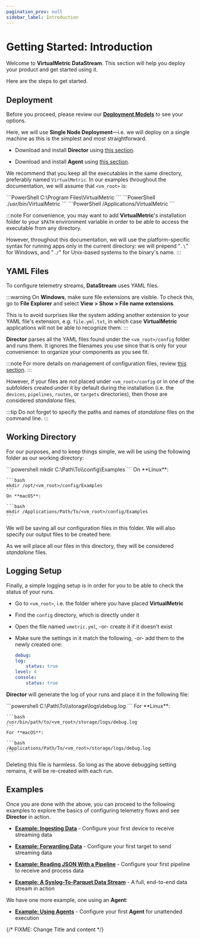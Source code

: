 ```yaml
---
pagination_prev: null
sidebar_label: Introduction
---
```


# Getting Started: Introduction

Welcome to **VirtualMetric DataStream**. This section will help you deploy your product and get started using it.

Here are the steps to get started.

## Deployment

Before you proceed, please review our [**Deployment Models**](./deployment/overview.mdx#models) to see your options.

Here, we will use **Single Node Deployment**&mdash;i.e. we will deploy on a single machine as this is the simplest and most straightforward.

- Download and install **Director** using [this section](./single-node-deployment.mdx#director).

- Download and install **Agent** using [this section](./single-node-deployment.mdx#agent).

We recommend that you keep all the executables in the same directory, preferably named `VirtualMetric`. In our examples throughout the documentation, we will assume that `<vm_root>` is:

<Tabs>
	<TabItem value="windows" label="Windows" default>
	```PowerShell
	C:\Program Files\VirtualMetric
	```
	</TabItem>
	<TabItem value="linux" label="Linux">
	```PowerShell
	./usr/bin/VirtualMetric
	```
	</TabItem>
	<TabItem value="macos" label="macOS">
	```PowerShell
	/Applications/VirtualMetric
	```
	</TabItem>
</Tabs>

:::note
For convenience, you may want to add **VirtualMetric**'s installation folder to your `$PATH` environment variable in order to be able to access the executable from any directory.

However, throughout this documentation, we will use the platform-specific syntax for running apps only in the current directory: we will prepend "`.\`" for Windows, and "`./`" for Unix-based systems to the binary's name.
:::

## YAML Files

To configure telemetry streams, **DataStream** uses YAML files.

:::warning
On **Windows**, make sure file extensions are visible. To check this, go to **File Explorer** and select **View > Show > File name extensions**.

This is to avoid surprises like the system adding another extension to your YAML file's extension, e.g. `file.yml.txt`, in which case **VirtualMetric** applications will not be able to recognize them.
:::

**Director** parses all the YAML files found under the `<vm_root>/config` folder and runs them. It ignores the filenames you use since that is only for your convenience: to organize your components as you see fit.

:::note
For more details on management of configuration files, review [this section](../configuration/overview.mdx#managing-yaml-files).
:::

However, if your files are _not_ placed under `<vm_root>/config` or in one of the subfolders created under it by default during the installation (i.e. the `devices`, `pipelines`, `routes`, or `targets` directories), then those are considered _standalone_ files.

:::tip
Do not forget to specify the paths and names of _standalone_ files on the command line.
:::

## Working Directory 

For our purposes, and to keep things simple, we will be using the following folder as our working directory:

<Tabs>
<TabItem value="powershell" label="PowerShell" default>
    ```powershell
    mkdir C:\Path\To\<vm_root>\config\Examples
    ```
</TabItem>    
<TabItem value="bash" label="Bash">
    On **Linux**:

    ```bash
    mkdir /opt/<vm_root>/config/Examples
    ```
    On **macOS**:

    ```bash
    mkdir /Applications/Path/To/<vm_root>/config/Examples
    ```
</TabItem>
</Tabs>

We will be saving all our configuration files in this folder. We will also specify our output files to be created here.

As we will place all our files in this directory, they will be considered _standalone_ files.

## Logging Setup

Finally, a simple logging setup is in order for you to be able to check the status of your runs.

* Go to `<vm_root>`, i.e. the folder where you have placed **VirtualMetric**
* Find the `config` directory, which is directly under it
* Open the file named `vmetric.yml`, -or- create it if it doesn't exist
* Make sure the settings in it match the following, -or- add them to the newly created one:

    ```yaml
    debug:
    log:
        status: true
    level: 4
    console:
        status: true
    ```

**Director** will generate the log of your runs and place it in the following file:

<Tabs>
<TabItem value="powershell" label="PowerShell" default>
    ```powershell
    C:\Path\To\<vm_root>\storage\logs\debug.log
    ```
</TabItem>
<TabItem value="bash" label="Bash">
    For **Linux**:

    ```bash
    /usr/bin/path/to/<vm_root>/storage/logs/debug.log
    ```
    For **macOS**:

    ```bash
    /Applications/Path/To/<vm_root>/storage/logs/debug.log
    ```
</TabItem>
</Tabs>

Deleting this file is harmless. So long as the above debugging setting remains, it will be re-created with each run.

## Examples

Once you are done with the above, you can proceed to the following examples to explore the basics of configuring telemetry flows and see **Director** in action.

- [**Example: Ingesting Data**](./example-ingesting-data.mdx) - Configure your first device to receive streaming data

- [**Example: Forwarding Data**](./example-forwarding-data.mdx) - Configure your first target to send streaming data

- [**Example: Reading JSON With a Pipeline**](./example-reading-json-with-a-pipeline.mdx) - Configure your first pipeline to receive and process data

- [**Example: A Syslog-To-Parquet Data Stream**](./example-a-syslog-to-parquet-data-stream.mdx) - A full, end-to-end data stream in action

We have one more example, one using an **Agent**:

- [**Example: Using Agents**](./example-using-agents.mdx) - Configure your first **Agent** for unattended execution

{/* FIXME: Change Title and content */}
